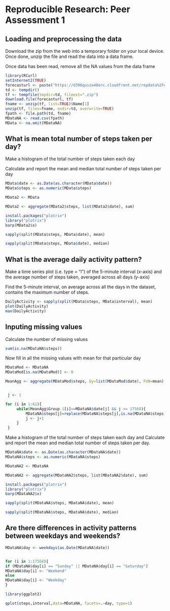 # Reproducible Research: Peer Assessment 1


## Loading and preprocessing the data

Download the zip from the web into a temporary folder on your local device. Once
done, unzip the file and read the data into a data frame.

Once data has been read, remove all the NA values from the data frame

```r
library(RCurl)
setInternet2(TRUE) 
forecasturl <- paste("https://d396qusza40orc.cloudfront.net/repdata%2Fdata%2Factivity.zip")
td <- tempdir()
tf <- tempfile(tmpdir=td, fileext=".zip")
download.file(forecasturl, tf)
fname <- unzip(tf, list=TRUE)$Name[1]
unzip(tf, files=fname, exdir=td, overwrite=TRUE)
fpath <- file.path(td, fname)
MDataNA <- read.csv(fpath)
MData <- na.omit(MDataNA)

```


## What is mean total number of steps taken per day?

Make a histogram of the total number of steps taken each day

Calculate and report the mean and median total number of steps taken per day


```r
MData$date <- as.Date(as.character(MData$date))
MData$steps <- as.numeric(MData$steps)

MData2 <- MData

MData2 <- aggregate(MData2$steps, list(MData2$date), sum)

install.packages("plotrix")
library("plotrix")
barp(MData2$x)

sapply(split(MData$steps, MData$date), mean)

sapply(split(MData$steps, MData$date), median)

```




## What is the average daily activity pattern?
Make a time series plot (i.e. type = "l") of the 5-minute interval (x-axis) and the average number of steps taken, averaged across all days (y-axis)

Find the 5-minute interval, on average across all the days in the dataset, contains the maximum number of steps.

```r

DailyActivity <- sapply(split(MData$steps, MData$interval), mean)
plot(DailyActivity)
max(DailyActivity)


```


## Inputing missing values

Calculate the number of missing values
``` r
sum(is.na(MDataNA$steps))

```

Now fill in all the missing values with mean for that particular day
``` r

MDataMod <- MDataNA
MDataMod[is.na(MDataMod)] <- 0

MeanAgg <- aggregate(MDataMod$steps, by=list(MDataMod$date), FUN=mean)


 j <- 1

for (i in 1:61){
     while(MeanAgg$Group.1[i]==MDataNA$date[j] && j <= 17568){
         MDataNA$steps[j]=replace(MDataNA$steps[j],is.na(MDataNA$steps[j]),MeanAgg$x[i])
         j <- j+1
     }
 }


```
Make a histogram of the total number of steps taken each day and Calculate and report the mean and median total number of steps taken per day.

```r
MDataNA$date <- as.Date(as.character(MDataNA$date))
MDataNA$steps <- as.numeric(MDataNA$steps)

MDataNA2 <- MDataNA

MDataNA2 <- aggregate(MDataNA2$steps, list(MDataNA2$date), sum)

install.packages("plotrix")
library("plotrix")
barp(MDataNA2$x)

sapply(split(MDataNA$steps, MDataNA$date), mean)

sapply(split(MDataNA$steps, MDataNA$date), median)

```



## Are there differences in activity patterns between weekdays and weekends?

```r

MDataNA$day <- weekdays(as.Date(MDataNA$date))


for (i in 1:17568){
if (MDataNA$day[i] == "Sunday" || MDataNA$day[i] == "Saturday")
MDataNA$day[i] <- "Weekend"
else
MDataNA$day[i] <- "Weekday"
}

library(ggplot2)

qplot(steps,interval,data=MDataNA, facets=.~day, type=1)

```
